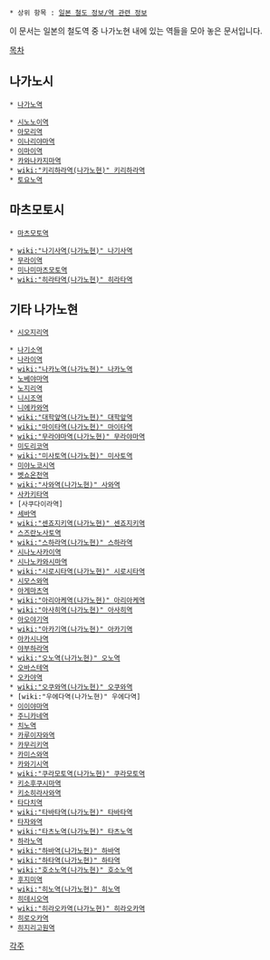  * 상위 항목 : [[일본 철도 정보/역 관련 정보]]

이 문서는 일본의 철도역 중 나가노현 내에 있는 역들을 모아 놓은 문서입니다.

[[목차]]
== 나가노시 ==
 * [[나가노역]]

 * [[시노노이역]]
 * [[아모리역]]
 * [[이나리야마역]]
 * [[이마이역]]
 * [[카와나카지마역]]
 * [[wiki:"키리하라역(나가노현)" 키리하라역]]
 * [[토요노역]]

== 마츠모토시 ==
 * [[마츠모토역]]

 * [[wiki:"나기사역(나가노현)" 나기사역]]
 * [[무라이역]]
 * [[미나미마츠모토역]]
 * [[wiki:"히라타역(나가노현)" 히라타역]]

== 기타 나가노현 ==
 * [[시오지리역]]

 * [[나기소역]]
 * [[나라이역]]
 * [[wiki:"나카노역(나가노현)" 나카노역]]
 * [[노베야마역]]
 * [[노지리역]]
 * [[니시조역]]
 * [[니에카와역]]
 * [[wiki:"대학앞역(나가노현)" 대학앞역]]
 * [[wiki:"마이타역(나가노현)" 마이타역]]
 * [[wiki:"무라야마역(나가노현)" 무라야마역]]
 * [[미도리코역]]
 * [[wiki:"미사토역(나가노현)" 미사토역]]
 * [[미야노코시역]]
 * [[벳쇼온천역]]
 * [[wiki:"사와역(나가노현)" 사와역]]
 * [[사카키타역]]
 * [사쿠다이라역]
 * [[세바역]]
 * [[wiki:"센죠지키역(나가노현)" 센죠지키역]]
 * [[스즈란노사토역]]
 * [[wiki:"스하라역(나가노현)" 스하라역]]
 * [[시나노사카이역]]
 * [[시나노카와시마역]]
 * [[wiki:"시로시타역(나가노현)" 시로시타역]]
 * [[시모스와역]]
 * [[아게마츠역]]
 * [[wiki:"아리아케역(나가노현)" 아리아케역]]
 * [[wiki:"아사히역(나가노현)" 아사히역]]
 * [[아오야기역]]
 * [[wiki:"아카기역(나가노현)" 아카기역]]
 * [[아카시나역]]
 * [[야부하라역]]
 * [[wiki:"오노역(나가노현)" 오노역]]
 * [[오바스테역]]
 * [[오카야역]]
 * [[wiki:"오쿠와역(나가노현)" 오쿠와역]]
 * [wiki:"우에다역(나가노현)" 우에다역]
 * [[이이야마역]]
 * [[주니카네역]]
 * [[치노역]]
 * [[카루이자와역]]
 * [[카무리키역]]
 * [[카미스와역]]
 * [[카와기시역]]
 * [[wiki:"쿠라모토역(나가노현)" 쿠라모토역]]
 * [[키소후쿠시마역]]
 * [[키소히라사와역]]
 * [[타다치역]]
 * [[wiki:"타바타역(나가노현)" 타바타역]]
 * [[타자와역]]
 * [[wiki:"타츠노역(나가노현)" 타츠노역]]
 * [[하라노역]]
 * [[wiki:"하바역(나가노현)" 하바역]]
 * [[wiki:"하타역(나가노현)" 하타역]]
 * [[wiki:"호소노역(나가노현)" 호소노역]]
 * [[후지미역]]
 * [[wiki:"히노역(나가노현)" 히노역]]
 * [[히데시오역]]
 * [[wiki:"히라오카역(나가노현)" 히라오카역]]
 * [[히로오카역]]
 * [[히지리고원역]]

[[각주]]
